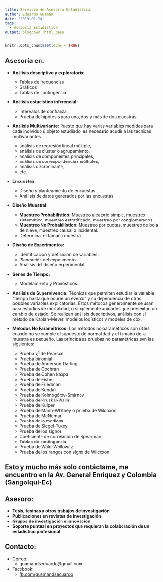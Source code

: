```yaml
---
title: Servicio de Asesoría Estadística
author: Eduardo Guamán
date: '2019-01-20'
tags:
  - Asesoría Estadística
output: blogdown::html_page
---
```


```r
knitr::opts_chunk$set(echo = TRUE)

```

## Asesoría en:

* **Análisis descriptivo y exploratorio:** 
  - Tablas de frecuencias
  - Gráficos
  - Tablas de contingencia

* **Análisis estadístico inferencial:** 
  - Intervalos de confianza
  - Prueba de hipótesis para una, dos y más de dos muestras

+ **Análisis Multivariante:** 
Puesto que hay varias variables medidas para cada individuo ú objeto estudiado, es necesario acudir a las técnicas multivariantes:
  - análisis de regresión lineal múltiple,
  - análisis de clúster o agrupamiento,
  - análisis de componentes principales,
  - análisis de correspondencias múltiples,
  - análisis discriminante,
  - etc.

+ **Encuestas:** 
  - Diseño y planteamiento de encuestas
  - Análisis de datos generados por las encuestas

+ **Diseño Muestral:** 
  - __Muestreo Probabilístico__: Muestreo aleatorio simple, muestreo sistemático, muestreo estratificado, muestreo por conglomerados.
  - __Muestreo No Probabilístico__: Muestreo por cuotas, muestreo de bola de nieve, muestreo causal o incidental.
  - Determinar el tamaño muestral.

+ **Diseño de Experimentos:** 
  - Identificación y definición de variables.
  - Planeación del experimento.
  - Análisis del diseño experimental.
  
+ **Series de Tiempo:** 
  - Modelamiento y Pronósticos.

+ **Análisis de Supervivencia:** 
Técnicas que permiten estudiar la variable “tiempo hasta que ocurre un evento” y su dependencia de otras posibles variables explicatorias. Estos métodos generalmente se usan para estudios de mortalidad, o simplemente unidades que presentan un cambio de estado. Se realizan análisis descriptivos, análisis con el método de Kaplan-Meyer, modelos logísticos y modelos de cox.

+ **Métodos No Paramétricos:** 
Los métodos no paramétricos son útiles cuando no se cumple el supuesto de normalidad y el tamaño de la muestra es pequeño. Las principales pruebas no paramétricas son las siguientes:
  - Prueba χ² de Pearson
  - Prueba binomial
  - Prueba de Anderson-Darling
  - Prueba de Cochran
  - Prueba de Cohen kappa
  - Prueba de Fisher
  - Prueba de Friedman
  - Prueba de Kendall
  - Prueba de Kolmogórov-Smirnov
  - Prueba de Kruskal-Wallis
  - Prueba de Kuiper
  - Prueba de Mann-Whitney o prueba de Wilcoxon
  - Prueba de McNemar
  - Prueba de la mediana
  - Prueba de Siegel-Tukey
  - Prueba de los signos
  - Coeficiente de correlación de Spearman
  - Tablas de contingencia
  - Prueba de Wald-Wolfowitz
  - Prueba de los rangos con signo de Wilcoxon

## Esto y mucho más solo contáctame, me encuentro en la Av. General Enríquez y Colombia (Sangolquí-Ec)

## Asesoro:

+ **Tesis, tesinas y otros trabajos de investigación**
+ **Publicaciones en revistas de investigación**
+ **Grupos de investigación e innovación**
+ **Soporte puntual en proyectos que requieran la colaboración de un estadístico profesional**

## Contacto:

* Correo: 
    * guamandseduardo@gmail.com
* Facebook:
    * [fb.com/guamandseduardo](https://www.facebook.com/guamandseduardo)
